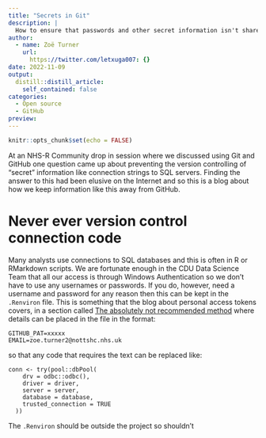 ```yaml
---
title: "Secrets in Git"
description: |
  How to ensure that passwords and other secret information isn't shared publicly
author:
  - name: Zoë Turner
    url:
      https://twitter.com/letxuga007: {}
date: 2022-11-09
output:
  distill::distill_article:
    self_contained: false
categories:
  - Open source
  - GitHub
preview: 
---
```



```r
knitr::opts_chunk$set(echo = FALSE)
```

At an NHS-R Community drop in session where we discussed using Git and GitHub one question came up about preventing the version controlling of "secret" information like connection strings to SQL servers. Finding the answer to this had been elusive on the Internet and so this is a blog about how we keep information like this away from GitHub.

# Never ever version control connection code

Many analysts use connections to SQL databases and this is often in R or RMarkdown scripts. We are fortunate enough in the CDU Data Science Team that all our access is through Windows Authentication so we don't have to use any usernames or passwords. If you do, however, need a username and password for any reason then this can be kept in the `.Renviron` file. This is something that the blog about personal access tokens covers, in a section called [The absolutely not recommended method](https://cdu-data-science-team.github.io/team-blog/posts/2021-12-18-personal-access-tokens/#packages-required-1) where details can be placed in the file in the format:

```
GITHUB_PAT=xxxxx
EMAIL=zoe.turner2@nottshc.nhs.uk
```

so that any code that requires the text can be replaced like:

```
conn <- try(pool::dbPool(
    drv = odbc::odbc(),
    driver = driver,
    server = server,
    database = database,
    trusted_connection = TRUE
  ))

```

The `.Renviron` should be outside the project so shouldn't
